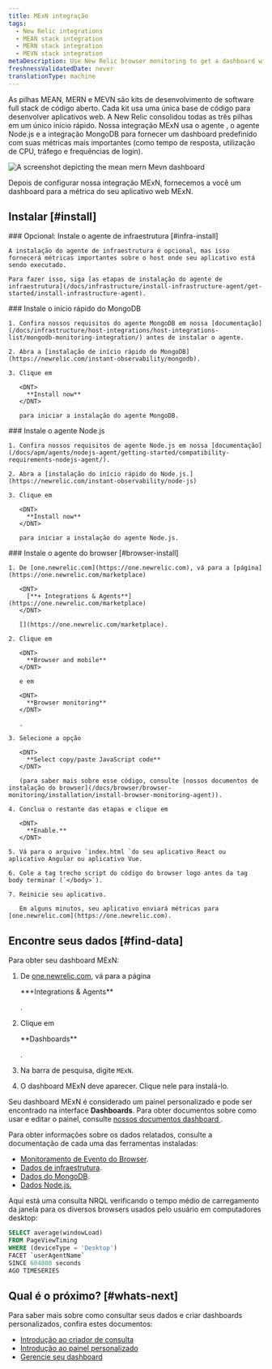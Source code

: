 ```yaml
---
title: MExN integração
tags:
  - New Relic integrations
  - MEAN stack integration
  - MERN stack integration
  - MEVN stack integration
metaDescription: Use New Relic browser monitoring to get a dashboard with metrics from your MExN stack.
freshnessValidatedDate: never
translationType: machine
---
```


As pilhas MEAN, MERN e MEVN são kits de desenvolvimento de software full stack de código aberto. Cada kit usa uma única base de código para desenvolver aplicativos web. A New Relic consolidou todas as três pilhas em um único início rápido. Nossa integração MExN usa o agente <InlinePopover type="browser"/>, o agente Node.js e a integração MongoDB para fornecer um dashboard predefinido com suas métricas mais importantes (como tempo de resposta, utilização de CPU, tráfego e frequências de login).

<img
  title="Mean Mern Mevn dashboard"
  alt="A screenshot depicting the mean mern Mevn dashboard"
  src="/images/infrastructure_screenshot-full_mean-mern-integration-dashboard.webp"
/>

<figcaption>
  Depois de configurar nossa integração MExN, fornecemos a você um dashboard para a métrica do seu aplicativo web MExN.
</figcaption>

## Instalar [#install]

<Steps>
  <Step>
    ### Opcional: Instale o agente de infraestrutura [#infra-install]

    A instalação do agente de infraestrutura é opcional, mas isso fornecerá métricas importantes sobre o host onde seu aplicativo está sendo executado.

    Para fazer isso, siga [as etapas de instalação do agente de infraestrutura](/docs/infrastructure/install-infrastructure-agent/get-started/install-infrastructure-agent).
  </Step>

  <Step>
    ### Instale o início rápido do MongoDB

    1. Confira nossos requisitos do agente MongoDB em nossa [documentação](/docs/infrastructure/host-integrations/host-integrations-list/mongodb-monitoring-integration/) antes de instalar o agente.

    2. Abra a [instalação de início rápido do MongoDB](https://newrelic.com/instant-observability/mongodb).

    3. Clique em

       <DNT>
         **Install now**
       </DNT>

       para iniciar a instalação do agente MongoDB.
  </Step>

  <Step>
    ### Instale o agente Node.js

    1. Confira nossos requisitos de agente Node.js em nossa [documentação](/docs/apm/agents/nodejs-agent/getting-started/compatibility-requirements-nodejs-agent/).

    2. Abra a [instalação do início rápido do Node.js.](https://newrelic.com/instant-observability/node-js)

    3. Clique em

       <DNT>
         **Install now**
       </DNT>

       para iniciar a instalação do agente Node.js.
  </Step>

  <Step>
    ### Instale o agente do browser [#browser-install]

    1. De [one.newrelic.com](https://one.newrelic.com), vá para a [página](https://one.newrelic.com/marketplace)

       <DNT>
         [**+ Integrations & Agents**](https://one.newrelic.com/marketplace)
       </DNT>

       [](https://one.newrelic.com/marketplace).

    2. Clique em

       <DNT>
         **Browser and mobile**
       </DNT>

       e em

       <DNT>
         **Browser monitoring**
       </DNT>

       .

    3. Selecione a opção

       <DNT>
         **Select copy/paste JavaScript code**
       </DNT>

       (para saber mais sobre esse código, consulte [nossos documentos de instalação do browser](/docs/browser/browser-monitoring/installation/install-browser-monitoring-agent)).

    4. Conclua o restante das etapas e clique em

       <DNT>
         **Enable.**
       </DNT>

    5. Vá para o arquivo `index.html `do seu aplicativo React ou aplicativo Angular ou aplicativo Vue.

    6. Cole a tag trecho script do código do browser logo antes da tag body terminar (`</body>`).

    7. Reinicie seu aplicativo.

       Em alguns minutos, seu aplicativo enviará métricas para [one.newrelic.com](https://one.newrelic.com).
  </Step>
</Steps>

## Encontre seus dados [#find-data]

Para obter seu dashboard MExN:

1. De [one.newrelic.com](https://one.newrelic.com), vá para a página

   <DNT>
     **+Integrations & Agents**
   </DNT>

   .

2. Clique em

   <DNT>
     **Dashboards**
   </DNT>

   .

3. Na barra de pesquisa, digite `MExN`.

4. O dashboard MExN deve aparecer. Clique nele para instalá-lo.

Seu dashboard MExN é considerado um painel personalizado e pode ser encontrado na interface <DNT>**Dashboards**</DNT>. Para obter documentos sobre como usar e editar o painel, consulte [nossos documentos dashboard ](/docs/query-your-data/explore-query-data/dashboards/introduction-dashboards).

Para obter informações sobre os dados relatados, consulte a documentação de cada uma das ferramentas instaladas:

* [Monitoramento de Evento do Browser](/docs/data-apis/understand-data/event-data/events-reported-browser-monitoring).
* [Dados de infraestrutura](/docs/infrastructure/manage-your-data/data-instrumentation/default-infrastructure-monitoring-data/#infrastructure-events).
* [Dados do MongoDB](/docs/infrastructure/host-integrations/host-integrations-list/mongodb/mongodb-monitoring-integration-new/#find-and-use/).
* [Dados Node.js.](/docs/apm/agents/nodejs-agent/getting-started/introduction-new-relic-nodejs/)

Aqui está uma consulta NRQL verificando o tempo médio de carregamento da janela para os diversos browsers usados pelo usuário em computadores desktop:

```sql
SELECT average(windowLoad) 
FROM PageViewTiming 
WHERE (deviceType = 'Desktop') 
FACET `userAgentName` 
SINCE 604800 seconds 
AGO TIMESERIES
```

## Qual é o próximo? [#whats-next]

Para saber mais sobre como consultar seus dados e criar dashboards personalizados, confira estes documentos:

* [Introdução ao criador de consulta](/docs/query-your-data/explore-query-data/query-builder/introduction-query-builder)
* [Introdução ao painel personalizado](/docs/query-your-data/explore-query-data/dashboards/introduction-dashboards)
* [Gerencie seu dashboard](/docs/query-your-data/explore-query-data/dashboards/manage-your-dashboard)
